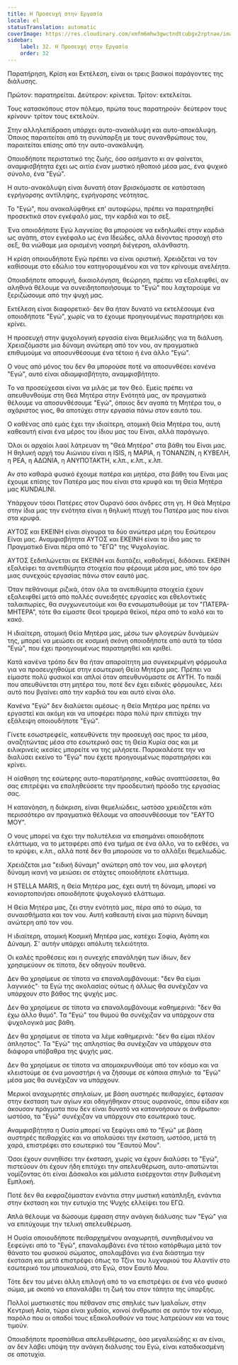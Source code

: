 ```yaml
---
title: Η Προσευχή στην Εργασία
locale: el
statusTranslation: automatic
coverImage: https://res.cloudinary.com/xmfm6mhw3gwctndtcubgx2rptnae/image/upload/v1740468922/small_cover_tratado_de_psicologia_revolucionaria_a4c0dca4e0.webp
sidebar:
    label: 32. Η Προσευχή στην Εργασία
    order: 32
---
```

Παρατήρηση, Κρίση και Εκτέλεση, είναι οι τρεις βασικοί παράγοντες της διάλυσης.

Πρώτον: παρατηρείται. Δεύτερον: κρίνεται. Τρίτον: εκτελείται.

Τους κατασκόπους στον πόλεμο, πρώτα τους παρατηρούν· δεύτερον τους κρίνουν· τρίτον τους εκτελούν.

Στην αλληλεπίδραση υπάρχει αυτο-ανακάλυψη και αυτο-αποκάλυψη. Όποιος παραιτείται από τη συνύπαρξη με τους συνανθρώπους του, παραιτείται επίσης από την αυτο-ανακάλυψη.

Οποιοδήποτε περιστατικό της ζωής, όσο ασήμαντο κι αν φαίνεται, αναμφισβήτητα έχει ως αιτία έναν μυστικό ηθοποιό μέσα μας, ένα ψυχικό σύνολο, ένα "Εγώ".

Η αυτο-ανακάλυψη είναι δυνατή όταν βρισκόμαστε σε κατάσταση εγρήγορσης αντίληψης, εγρήγορσης νεότητας.

Το "Εγώ", που ανακαλύφθηκε επ' αυτοφώρω, πρέπει να παρατηρηθεί προσεκτικά στον εγκέφαλό μας, την καρδιά και το σεξ.

Ένα οποιοδήποτε Εγώ λαγνείας θα μπορούσε να εκδηλωθεί στην καρδιά ως αγάπη, στον εγκέφαλο ως ένα Ιδεώδες, αλλά δίνοντας προσοχή στο σεξ, θα νιώθαμε μια ορισμένη νοσηρή διέγερση, αλάνθαστη.

Η κρίση οποιουδήποτε Εγώ πρέπει να είναι οριστική. Χρειάζεται να τον καθίσουμε στο εδώλιο του κατηγορουμένου και να τον κρίνουμε ανελέητα.

Οποιαδήποτε αποφυγή, δικαιολόγηση, θεώρηση, πρέπει να εξαλειφθεί, αν αληθινά θέλουμε να συνειδητοποιήσουμε το "Εγώ" που λαχταρούμε να ξεριζώσουμε από την ψυχή μας.

Εκτέλεση είναι διαφορετικό· δεν θα ήταν δυνατό να εκτελέσουμε ένα οποιοδήποτε "Εγώ", χωρίς να το έχουμε προηγουμένως παρατηρήσει και κρίνει.

Η προσευχή στην ψυχολογική εργασία είναι θεμελιώδης για τη διάλυση. Χρειαζόμαστε μια δύναμη ανώτερη από τον νου, αν πραγματικά επιθυμούμε να αποσυνθέσουμε ένα τέτοιο ή ένα άλλο "Εγώ".

Ο νους από μόνος του δεν θα μπορούσε ποτέ να αποσυνθέσει κανένα "Εγώ", αυτό είναι αδιαμφισβήτητο, αναμφισβήτητο.

Το να προσεύχεσαι είναι να μιλάς με τον Θεό. Εμείς πρέπει να απευθυνθούμε στη Θεά Μητέρα στην Ενότητά μας, αν πραγματικά θέλουμε να αποσυνθέσουμε "Εγώ", όποιος δεν αγαπά τη Μητέρα του, ο αχάριστος γιος, θα αποτύχει στην εργασία πάνω στον εαυτό του.

Ο καθένας από εμάς έχει την ιδιαίτερη, ατομική Θεία Μητέρα του, αυτή καθεαυτή είναι ένα μέρος του ίδιου μας του Είναι, αλλά παράγωγο.

Όλοι οι αρχαίοι λαοί λάτρευαν τη "Θεά Μητέρα" στα βάθη του Είναι μας. Η θηλυκή αρχή του Αιώνιου είναι η ISIS, η ΜΑΡΙΑ, η TONANZIN, η ΚΥΒΕΛΗ, η ΡΕΑ, η ΑΔΩΝΙΑ, η ΑΝΥΠΟΤΑΚΤΗ, κ.λπ., κ.λπ., κ.λπ.

Αν στο καθαρά φυσικό έχουμε πατέρα και μητέρα, στα βάθη του Είναι μας έχουμε επίσης τον Πατέρα μας που είναι στα κρυφά και τη Θεία Μητέρα μας KUNDALINI.

Υπάρχουν τόσοι Πατέρες στον Ουρανό όσοι άνδρες στη γη. Η Θεά Μητέρα στην ίδια μας την ενότητα είναι η θηλυκή πτυχή του Πατέρα μας που είναι στα κρυφά.

ΑΥΤΟΣ και ΕΚΕΙΝΗ είναι σίγουρα τα δύο ανώτερα μέρη του Εσώτερου Είναι μας. Αναμφισβήτητα ΑΥΤΟΣ και ΕΚΕΙΝΗ είναι το ίδιο μας το Πραγματικό Είναι πέρα από το "ΕΓΩ" της Ψυχολογίας.

ΑΥΤΟΣ ξεδιπλώνεται σε ΕΚΕΙΝΗ και διατάζει, καθοδηγεί, διδάσκει. ΕΚΕΙΝΗ εξαλείφει τα ανεπιθύμητα στοιχεία που φέρουμε μέσα μας, υπό τον όρο μιας συνεχούς εργασίας πάνω στον εαυτό μας.

Όταν πεθάνουμε ριζικά, όταν όλα τα ανεπιθύμητα στοιχεία έχουν εξαλειφθεί μετά από πολλές συνειδητές εργασίες και εθελοντικές ταλαιπωρίες, θα συγχωνευτούμε και θα ενσωματωθούμε με τον "ΠΑΤΕΡΑ-ΜΗΤΕΡΑ", τότε θα είμαστε Θεοί τρομερά θεϊκοί, πέρα από το καλό και το κακό.

Η ιδιαίτερη, ατομική Θεία Μητέρα μας, μέσω των φλογερών δυνάμεών της, μπορεί να μειώσει σε κοσμική σκόνη οποιοδήποτε από αυτά τα τόσα "Εγώ", που έχει προηγουμένως παρατηρηθεί και κριθεί.

Κατά κανένα τρόπο δεν θα ήταν απαραίτητη μια συγκεκριμένη φόρμουλα για να προσευχηθούμε στην εσωτερική Θεία Μητέρα μας. Πρέπει να είμαστε πολύ φυσικοί και απλοί όταν απευθυνόμαστε σε ΑΥΤΗ. Το παιδί που απευθύνεται στη μητέρα του, ποτέ δεν έχει ειδικές φόρμουλες, λέει αυτό που βγαίνει από την καρδιά του και αυτό είναι όλο.

Κανένα "Εγώ" δεν διαλύεται αμέσως· η Θεία Μητέρα μας πρέπει να εργαστεί και ακόμη και να υποφέρει πάρα πολύ πριν επιτύχει την εξάλειψη οποιουδήποτε "Εγώ".

Γίνετε εσωστρεφείς, κατευθύνετε την προσευχή σας προς τα μέσα, αναζητώντας μέσα στο εσωτερικό σας τη Θεία Κυρία σας και με ειλικρινείς ικεσίες μπορείτε να της μιλήσετε. Παρακαλέστε την να διαλύσει εκείνο το "Εγώ" που έχετε προηγουμένως παρατηρήσει και κρίνει.

Η αίσθηση της εσώτερης αυτο-παρατήρησης, καθώς αναπτύσσεται, θα σας επιτρέψει να επαληθεύσετε την προοδευτική πρόοδο της εργασίας σας.

Η κατανόηση, η διάκριση, είναι θεμελιώδεις, ωστόσο χρειάζεται κάτι περισσότερο αν πραγματικά θέλουμε να αποσυνθέσουμε τον "ΕΑΥΤΟ ΜΟΥ".

Ο νους μπορεί να έχει την πολυτέλεια να επισημάνει οποιοδήποτε ελάττωμα, να το μεταφέρει από ένα τμήμα σε ένα άλλο, να το εκθέσει, να το κρύψει, κ.λπ., αλλά ποτέ δεν θα μπορούσε να το αλλάξει θεμελιωδώς.

Χρειάζεται μια "ειδική δύναμη" ανώτερη από τον νου, μια φλογερή δύναμη ικανή να μειώσει σε στάχτες οποιοδήποτε ελάττωμα.

Η STELLA MARIS, η Θεία Μητέρα μας, έχει αυτή τη δύναμη, μπορεί να κονιορτοποιήσει οποιοδήποτε ψυχολογικό ελάττωμα.

Η Θεία Μητέρα μας, ζει στην ενότητά μας, πέρα από το σώμα, τα συναισθήματα και τον νου. Αυτή καθεαυτή είναι μια πύρινη δύναμη ανώτερη από τον νου.

Η ιδιαίτερη, ατομική Κοσμική Μητέρα μας, κατέχει Σοφία, Αγάπη και Δύναμη. Σ' αυτήν υπάρχει απόλυτη τελειότητα.

Οι καλές προθέσεις και η συνεχής επανάληψη των ίδιων, δεν χρησιμεύουν σε τίποτα, δεν οδηγούν πουθενά.

Δεν θα χρησίμευε σε τίποτα να επαναλαμβάνουμε: "δεν θα είμαι λαγνικός"· τα Εγώ της ακολασίας ούτως ή άλλως θα συνέχιζαν να υπάρχουν στο βάθος της ψυχής μας.

Δεν θα χρησίμευε σε τίποτα να επαναλαμβάνουμε καθημερινά: "δεν θα έχω άλλο θυμό". Τα "Εγώ" του θυμού θα συνέχιζαν να υπάρχουν στα ψυχολογικά μας βάθη.

Δεν θα χρησίμευε σε τίποτα να λέμε καθημερινά: "δεν θα είμαι πλέον άπληστος". Τα "Εγώ" της απληστίας θα συνέχιζαν να υπάρχουν στα διάφορα υπόβαθρα της ψυχής μας.

Δεν θα χρησίμευε σε τίποτα να απομακρυνθούμε από τον κόσμο και να κλειστούμε σε ένα μοναστήρι ή να ζήσουμε σε κάποια σπηλιά· τα "Εγώ" μέσα μας θα συνέχιζαν να υπάρχουν.

Μερικοί αναχωρητές σπηλαίων, με βάση αυστηρές πειθαρχίες, έφτασαν στην έκσταση των αγίων και οδηγήθηκαν στους ουρανούς, όπου είδαν και άκουσαν πράγματα που δεν είναι δυνατό να κατανοήσουν οι άνθρωποι· ωστόσο, τα "Εγώ" συνέχιζαν να υπάρχουν στο εσωτερικό τους.

Αναμφισβήτητα η Ουσία μπορεί να ξεφύγει από το "Εγώ" με βάση αυστηρές πειθαρχίες και να απολαύσει την έκσταση, ωστόσο, μετά τη χαρά, επιστρέφει στο εσωτερικό του "Εαυτού Μου".

Όσοι έχουν συνηθίσει την έκσταση, χωρίς να έχουν διαλύσει το "Εγώ", πιστεύουν ότι έχουν ήδη επιτύχει την απελευθέρωση, αυτο-απατώνται νομίζοντας ότι είναι Δάσκαλοι και μάλιστα εισέρχονται στην βυθισμένη Εμπλοκή.

Ποτέ δεν θα εκφραζόμασταν ενάντια στην μυστική κατάπληξη, ενάντια στην έκσταση και την ευτυχία της Ψυχής ελλείψει του ΕΓΩ.

Απλά θέλουμε να δώσουμε έμφαση στην ανάγκη διάλυσης των "Εγώ" για να επιτύχουμε την τελική απελευθέρωση.

Η Ουσία οποιουδήποτε πειθαρχημένου αναχωρητή, συνηθισμένου να ξεφεύγει από το "Εγώ", επαναλαμβάνει ένα τέτοιο κατόρθωμα μετά τον θάνατο του φυσικού σώματος, απολαμβάνει για ένα διάστημα την έκσταση και μετά επιστρέφει όπως το Τζίνι του λυχναριού του Αλαντίν στο εσωτερικό του μπουκαλιού, στο Εγώ, στον Εαυτό Μου.

Τότε δεν του μένει άλλη επιλογή από το να επιστρέψει σε ένα νέο φυσικό σώμα, με σκοπό να επαναλάβει τη ζωή του στον τάπητα της ύπαρξης.

Πολλοί μυστικιστές που πέθαναν στις σπηλιές των Ιμαλαΐων, στην Κεντρική Ασία, τώρα είναι χυδαίοι, κοινοί άνθρωποι σε αυτόν τον κόσμο, παρόλο που οι οπαδοί τους εξακολουθούν να τους λατρεύουν και να τους τιμούν.

Οποιαδήποτε προσπάθεια απελευθέρωσης, όσο μεγαλειώδης κι αν είναι, αν δεν λάβει υπόψη την ανάγκη διάλυσης του Εγώ, είναι καταδικασμένη σε αποτυχία.

